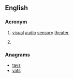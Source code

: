 {{wikipedia}}
{{also|vast|väst}}
==English==

===Acronym===
{{en-acronym}}

# [[visual]] [[audio]] [[sensory]] [[theater]]
# {{label|en|ESA|volcanology}} {{acronym of|[[volcanic|'''V'''olcanic]] [[ash|'''A'''sh]] [[strategic|'''S'''trategic]] [[initiative]] [[team|'''T'''eam]]|lang=en}}

===Anagrams===
* [[tavs#English|tavs]]
* [[vats#English|vats]]